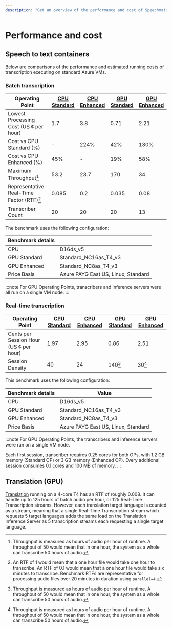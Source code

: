 ```yaml
---
description: "Get an overview of the performance and cost of Speechmatics container deployments"
---
```

# Performance and cost

## Speech to text containers

Below are comparisons of the performance and estimated running costs of transcription executing on
standard Azure VMs.

### Batch transcription


| Operating Point                            | [CPU Standard](./cpu-speech-to-text) | [CPU Enhanced](./cpu-speech-to-text) | [GPU Standard](./gpu-speech-to-text) | [GPU Enhanced](./gpu-speech-to-text) |
|--------------------------------------------|--------------|--------------|--------------|--------------|
| Lowest Processing Cost (US ¢ per hour)     | 1.7          | 3.8          | 0.71         | 2.21         |
| Cost vs CPU Standard (%)                   | -            | 224%         | 42%          | 130%         |
| Cost vs CPU Enhanced (%)                   | 45%          | -            | 19%          | 58%          |
| Maximum Throughput[^1]                     | 53.2         | 23.7         | 170          | 34           |
| Representative Real-Time Factor (RTF)[^2]  | 0.085        | 0.2          | 0.035        | 0.08         |
| Transcriber Count                          | 20           | 20           | 20           | 13           |

The benchmark uses the following configuration:

| Benchmark details |                                     |
| ----------------- | ----------------------------------- |
| CPU               | D16ds_v5                            |
| GPU Standard      | Standard_NC16as_T4_v3               |
| GPU Enhanced      | Standard_NC8as_T4_v3                |
| Price Basis       | Azure PAYG East US, Linux, Standard |

:::note
For GPU Operating Points, transcribers and inference servers were all run on a single VM node.
:::


### Real-time transcription

| Operating Point                            | [CPU Standard](./cpu-speech-to-text#realtime-transcription) | [CPU Enhanced](./cpu-speech-to-text#realtime-transcription) | [GPU Standard](./gpu-speech-to-text#batch-and-real-time-inference) | [GPU Enhanced](./gpu-speech-to-text#batch-and-real-time-inference) |
|--------------------------------------------|--------------|--------------|--------------|--------------|
| Cents per Session Hour (US ¢ per hour)     | 1.97         | 2.95         | 0.86         | 2.51         |
| Session Density                            | 40           | 24           | 140[^1]       | 30[^1]       |

This benchmark uses the following configuration:

| Benchmark details | Value                               |
| ------------------| ----------------------------------- |
| CPU               | D16ds_v5                            |
| GPU Standard      | Standard_NC16as_T4_v3               |
| GPU Enhanced      | Standard_NC8as_T4_v3                |
| Price Basis       | Azure PAYG East US, Linux, Standard |

:::note
For GPU Operating Points, the transcribers and inference servers were run on a single VM node.

Each first session, transcriber requires 0.25 cores for both OPs, with 1.2 GB memory (Standard OP) or 3 GB memory (Enhanced OP). Every additional session consumes 0.1 cores and 100 MB of memory.
:::


[^1]: Throughput is measured as hours of audio per hour of runtime. A throughput of 50 would mean that in one hour, the system as a whole can transcribe 50 hours of audio.
[^2]: An RTF of 1 would mean that a one hour file would take one hour to transcribe. An RTF of 0.1 would mean that a one hour file would take six minutes to transcribe. Benchmark RTFs are representative for processing audio files over 20 minutes in duration using `parallel=4`.


## Translation (GPU)

[Translation](./gpu-translation) running on a 4-core T4 has an RTF of roughly 0.008. It can handle up to 125 hours of batch audio per hour, or 125 Real-Time Transcription streams. However, each translation target language is counted as a stream, meaning that a single Real-Time Transcription stream which requests 5 target languages adds the same load on the Translation Inference Server as 5 transcription streams each requesting a single target language.